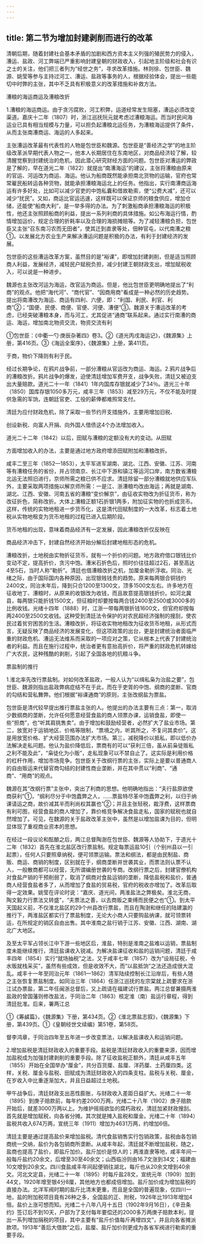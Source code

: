 ```yaml
---
---
---
```

title: 第二节为增加封建剥削而进行的改革
---



清朝后期，随着封建社会基本矛盾的加剧和西方资本主义列强的殖民势力的侵入，漕运、盐政、河工弊端已严重影响封建皇朝的财政收入，引起地主阶级和社会有识之士的关注，他们把三者列为“经世之务”，寻求改革措施。林则徐、包世臣、魏源、姚莹等参与主持过河工、漕运、盐政等事务的人，根据经验体会，提出一些能切中时弊的主张，其中不乏具有积极意义的改革措施和补救方法。

漕粮的海运商运及漕粮改折

1.漕粮的海运商运。由于贪污腐败，河工积弊，运道经常发生阻塞，漕运必须改变渠道。嘉庆十二年（1807）时，浙江巡抚阮元就考虑过漕粮海运。而当时民间海运业已具有相当规模与力量，可以担负起漕粮北运任务，为漕粮海运提供了条件，从而主张南漕商运、海运的人多起来。

主张漕运改革最有代表性的人物是包世臣和魏源。包世臣是“善经济之学”的地主阶级改革派早期代表人物之一，他本人长期居住在东南地区，对商品经济较了解，较清醒觉察到封建统治的危机，因此潜心研究财经方面的问题。包世臣对漕运的弊政是了解的，早在道光二年（1822）就提出“南漕海运”的建议，主张将漕粮由原来的官运、河运改为商运、海运。他认为船商既然能承担南北货物的运输，官府也常常雇民船转运各种货物，就能承担漕粮海运北上的任务。他指出，实行南漕商运海运有许多好处，比如可以减少官吏的中饱私囊和借故勒索，使“公费大减”，还可以减少“扰民”。又如，商运比官运迅速，这样既可以保证京师的粮食供应，增加仓储，还能使“船商大利”，是一举多得的办法。为了刺激船商承担漕粮海运的积极性，他还主张照顾船商的利益，提出一系列利商的具体措施。如公布海运行情，酌情增加运价，规定合理的折耗率以及合理的海损摊赔等。为了减轻漕粮负担，包世臣又主张“召东南习农而无田者”，使其迁到直隶等处，佃种官屯，以代南漕之粮①。以发展北方农业生产来解决漕运问题是积极的办法，有利于封建经济的发展。

包世臣的这些漕运改革方案，虽然目的是“裕课”，即增加封建剥削，但是适当照顾商人利益，发展经济，减轻民户赋税负担，减少封建王朝财政支出，增加赋税收入，可以说是一种进步。

魏源也主张改河运为海运，改官运为商运。但是，他比包世臣更明确地提出了“利商”的观点。他把“海代河”、“商代官”、“因商用商”看成是一种必然的历史趋势。提出将南漕改为海运、商运有四利、六便，即：“利国、利民、利官、利商”②；“国便、民便、商便、官便、河便、漕便”③。魏源关于漕运改革的考虑，已经突破漕粮本身，而与河工，尤其促进“通商”联系起来。通过实行南漕的商运、海运，增加南北物资交流，物资交流有利

①包世臣：《中衢一勺·庚辰杂著四》卷3。②《道光丙戌海运记》，《魏源集》上册，第416页。③《海运全案序》，《魏源集》上册，第411页。

于商，物价下降则有利于民。

经过长期争论，在鸦片战争前，一部分漕粮从官运改为商运、海运。2.鸦片战争后的漕粮改折。鸦片战争的爆发，迫使清廷增加军费开支，战争失败，清廷又被迫支出大量赔款。道光二十一年（1841）1年内国库存银就减少了34％。道光三十年（1850）国库存银1050多万元，咸丰三年（1853）减至29万元，不仅不能及时提供急需的军饷，连朝廷官吏、工役的薪俸都难照常支付。

清廷为应付财政危机，除了采取一些节约开支措施外，主要用增加旧税、

创设新税、向富人开捐、向外国人借债这4个办法增加收入。

道光二十二年（1842）以后，田赋与漕粮的定额没有大的变动。从田赋

方面增加收入的办法，主要是通过地方政府增添田赋附加和漕粮改折。

咸丰二至三年（1852—1853），太平军进军湖南、湖北、江西、安徽、江苏、河南等有漕粮任务的省份，并占领南京、长江中下游和镇江等运河口岸，南方数省漕粮北运无法照旧进行，京师所需之粮已供不应求。清廷除留一部分漕粮就地供应军队外，主要采取两项措施以解京师所需：一是江、浙漕粮均改由海运；再就是湖南、湖北、江西、安徽、河南五省的漕粮“变价解京”，由征收实物改为折征货币，称为改征折色，简称改折。大体上漕粮正额1石折银1两多，附加征实物的也折成货币。这样，传统的实物地租进一步货币化，这是清代田赋制度的一大改革，标志着土地税从实物地租变为货币地租的过程已进入后期阶段。

货币地租的出现，意味着商品经济有一定发展，因此漕粮改折仅反映在

商品经济冲击下，封建自然经济开始分解后封建地租形态的危机。

漕粮改折，土地税由实物折征货币，就有一个折价的问题。地方政府借口银钱比价变动不定，提高折价，贪污中饱。漕米石折色后，照时价往往超过2石，甚至高达4至5石，当时人称“勒折”。清廷也借漕粮改折之机，加厘金勒折浮收。同治、光绪之际，由于国际国内各种原因，出现银贱钱贵的趋势。原来每两银合铜钱约2400文，同治末年后，降到只合1200至1300文，顶多1500文左右。许多地方在征收地丁、漕粮时，从原来的收银改为收钱，而且故意提高银钱折价。如河北冀县，每两银只能折钱1500文，但征粮时却要按每两合钱2400至2500或3000多的比例收钱。光绪十四年（1888）时，江浙一带每两银折钱1600文，但官府却按每两2400至2500文收钱。这种受到清廷法令保护的对农民超经济强制的搜刮，使农民过着贫穷困苦的生活。漕粮改折，将征收实物地租改为征收货币地租，从形式而言，无疑反映了商品经济的发展变化，但这项政策的出台，更是封建统治者面临严重的财政危机、漕运无法维系而采取的一项应对之策，它从根本上代表了封建统治者的利益。而且在施行过程中，统治者更有意抬高折价，将严重的财政危机转嫁给广大农民，这种残酷的剥削，引起了全国各地的抗粮斗争。

票盐制的推行

1.淮北率先改行票盐制。对如何改革盐政，一般人认为“以缉私枭为治盐之要”，包世臣、魏源则指出盐政弊病症结不在于此，而在于吏胥的中饱、纲商的垄断、官商的勾结和营私舞弊。他们根据“裕课通商”的原则，主张改纲盐为票盐。

包世臣是清代较早提出推行票盐主张的人。他提出的办法主要有三点：第一，取消少数纲商的垄断，允许任何愿意经营食盐的商人领票办课，运销食盐，即使一些“担商”，也“听其肩挑售卖”。由于增加和鼓励经营者，必然扩大了盐业市场。第二，放宽对于运销地区、价格等限制，“票境之内，听其所之，不复问其卖价”。这是用放宽价格、扩大经营范围办法扩大市场。第三，减税降价以抵私，即以低价办法解决走私问题。他认为盐价降低后，票商有的可以“获利三倍，虽从前枭徒贩私之利不能及此”，“枭徒化为小贩”，走私现象可以不禁自止了。这实际是利用价格的杠杆作用，增加市场竞争。包世臣关于改纲行票的主张，实际上是要以普通商人的自由贩运来代替官商勾结的封建性商业垄断，并在其中贯以“利商”、“通商”、“用商”的观点。

魏源在其“改纲行票”主张中，突出了利商的思想。他明确地指出：“夫行盐原欲使商获利”①，“纲利尽分于中饱蠹弊之人，……票盐特尽革中饱蠹弊之利，以归于纳课请运之商，故价减其半而利尚权其赢也”②；并且主张轻税，裁浮费，这样票商有利可图，经营食盐的商人增加了，靠价格竞争解决食盐走私，国家的赋税也就自然增加了。可见，在魏源的关于盐政改革主张中，虽然是以增加盐课为目的，但明显体现了重视商业资本的思想。

在经过一段议论和酝酿之后，两江总督陶澍在包世臣、魏源等人协助下，于道光十二年（1832）首先在淮北盐区改行票盐制。规定每票运盐10引（个别州县以一引起票），任何人只要照章纳税，便可领票运输。票法和纲法，都是由民制盐、商贩、商运、商销的制度，区别就在于，纲商垄断并世袭其业，而票法则认票不认人，一般散商都可以经营，无所谓编册世袭的专商。改纲行票之后，封建官僚机构对食盐产销的干预削弱了，取消了纲商对食盐运销的垄断，降低盐税和盐价，普通商人经营食盐者多了，从而增加了食盐的贸易税，官府的税收亦增加了。改革后取得一定效果。姚莹在评论时说：“嘉庆、道光间，两淮盐法之弊极矣。淮北无商，陶文毅力行票法又转盛”，“夫票法之善，以去商贩之束缚而民便之也”①。到太平天国起义前，不仅淮北盐区的29个州县改行票盐，而且在陶澍和继任的陆建瀛的推行下，两淮盐区都实行了票盐制度，无论大小商人只要购盐纳课，就可领票转运，在所规定的销区自由出售。其中淮南之盐行销于江苏、安徽、江西、湖南、湖北广大地区。

及至太平军占领长江中下游一些地区后，淮盐，特别是淮南之盐难以运销，票盐制度未能继续推行，清廷盐课收入锐减。为解决盐课征收和盐的运销问题，清廷于咸丰四年（1854）实行“就场抽税”之法，又于咸丰七年（1857）改为“设局征税，令水贩就栈采买”，虽然有些成效，但是收效不大，而“以盐抵饷”之法还造成很大混乱。咸丰十一年至同治元年（1861—1862）清军陆续控制长江沿岸后，有些人随之主张恢复票盐制度。如同治三年（1864）任浙江巡抚的左宗棠就上疏要求在浙江试办票盐，第二年任闽浙总督后，又上疏请在福建试行票盐。两江总督兼摄两淮盐政的曾国藩则修改盐法，于同治二年（1863）核定淮（南）盐运行章程，得到清廷批准。后来，署两江总

①《筹鹾篇》，《魏源集》下册，第434页。②《淮北票盐志叙》，《魏源集》下册，第439页。①《皇朝经世文续编》第51卷，第58页。

督李鸿章，于同治四年至五年进一步改变票法，以解决盐课收入和运销问题。

2.增加盐税是清廷财政收入的重要手段。盐税是清廷财政收入的重要来源，因而增加盐税成为加强封建剥削的重要手段。除了征收盐税正额外，清廷从咸丰五年（1855）开始在全国举办“厘金”，共分百货厘、盐厘、洋药厘、土药厘四类。这样，关税、厘金与盐税、田赋成为清廷财政收入的四条支柱。盐税与关税、厘金，在岁收入中比重逐渐加大，并且日益超过土地税。

甲午战争后，清廷财政支出恶性膨胀，与财政收入差距日益扩大。光绪二十一年（1895）到庚子赔款前，每年约差2000万两，光绪二十八年（1902）庚子赔款开始后，就差3000万两以上。为维护摇摇欲坠的腐朽政权，清廷加紧财政搜刮。首先就是增加赋税，向各省分摊。其次就是摊入盐税和厘金。光绪二十年（1894）盐税共收入674万两，宣统三年（1911）增加为4631万两，约增加6倍。

清廷主要是通过提高盐价来增加盐税。清代食盐销售实行包销政策，盐税由各包销商统一交纳，盐价为各包销商所垄断。从咸丰年起，清廷就不断增加盐税，随之，盐商也提高了盐价，即盐斤加价。盐斤加价是惊人的；两淮直隶等地，咸丰年间一般每斤盐约20余文，后增至30至40余文；山西临汾则由16.7文涨到34文；福建由10文增到20余文。四川食盐咸丰年间起便销往湖北，每斤也从20余文增到40余文。河北文定县，光绪二十一年（1895）时每斤盐28文，宣统元年（1909）加到44文，1920年增至银4分8厘，其他地方也都成倍增加。盐斤加价成为增加盐税的直接办法。北洋军阀时期的盐斤比清末更重，而且是全国的普遍现象，仅四川一地，盐的附加税项目竟有26种之多，全国盐的正、附税，1926年比1913年增加4倍。盐价上涨可想而知。光绪二十八年八月十五日（1902年9月16日），《辛丑条约》签订后不到10天，户部为了支付每年要偿还的2000多万两庚子赔款本利，提出一系列增加捐税的项目，其中主要有“盐斤价值每斤再增四文”，并且向各省摊派款项。1913年“善后大借款”之后，盐厘、盐斤加价则更成为各省军阀进行勒索的重要手段。